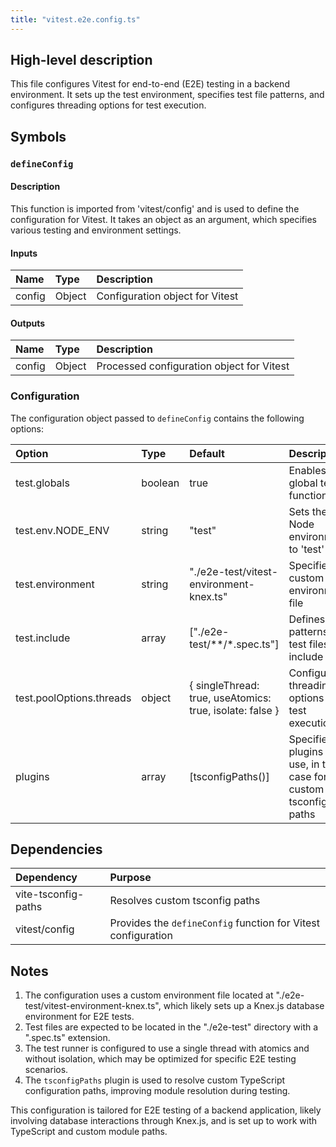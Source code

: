 ```yaml
---
title: "vitest.e2e.config.ts"
---
```


## High-level description
This file configures Vitest for end-to-end (E2E) testing in a backend environment. It sets up the test environment, specifies test file patterns, and configures threading options for test execution.

## Symbols

### `defineConfig`
#### Description
This function is imported from 'vitest/config' and is used to define the configuration for Vitest. It takes an object as an argument, which specifies various testing and environment settings.

#### Inputs
| Name | Type | Description |
|:-----|:-----|:------------|
| config | Object | Configuration object for Vitest |

#### Outputs
| Name | Type | Description |
|:-----|:-----|:------------|
| config | Object | Processed configuration object for Vitest |

### Configuration
The configuration object passed to `defineConfig` contains the following options:

| Option | Type | Default | Description |
|:-------|:-----|:--------|:------------|
| test.globals | boolean | true | Enables global test functions |
| test.env.NODE_ENV | string | "test" | Sets the Node environment to 'test' |
| test.environment | string | "./e2e-test/vitest-environment-knex.ts" | Specifies a custom test environment file |
| test.include | array | ["./e2e-test/**/*.spec.ts"] | Defines patterns for test files to include |
| test.poolOptions.threads | object | { singleThread: true, useAtomics: true, isolate: false } | Configures threading options for test execution |
| plugins | array | [tsconfigPaths()] | Specifies plugins to use, in this case for custom tsconfig paths |

## Dependencies
| Dependency | Purpose |
|:-----------|:--------|
| vite-tsconfig-paths | Resolves custom tsconfig paths |
| vitest/config | Provides the `defineConfig` function for Vitest configuration |

## Notes
1. The configuration uses a custom environment file located at "./e2e-test/vitest-environment-knex.ts", which likely sets up a Knex.js database environment for E2E tests.
2. Test files are expected to be located in the "./e2e-test" directory with a ".spec.ts" extension.
3. The test runner is configured to use a single thread with atomics and without isolation, which may be optimized for specific E2E testing scenarios.
4. The `tsconfigPaths` plugin is used to resolve custom TypeScript configuration paths, improving module resolution during testing.

This configuration is tailored for E2E testing of a backend application, likely involving database interactions through Knex.js, and is set up to work with TypeScript and custom module paths.